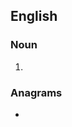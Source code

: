==English==

===Noun===
{{en-noun}}

# {{obsolete spelling of|servant|lang=en}}

===Anagrams===
* {{anagrams|en|aunters|natuers|natures|saunter|tea-urns|unrates}}